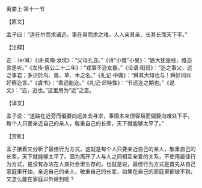 

离娄上·第十一节

【原文】

孟子曰：“道在尔而求诸远，事在易而求之难。人人亲其亲、长其长而天下平。”

【注释】

迩：（er耳）《诗·周南·汝坟》：“父母孔迩。”《诗"小雅"小旻》：“匪大犹是经，维迩言是听。”《左传·僖公二十二年》：“戎事不迩女器。”《论语·阳货》：“迩之事父，远之事君；多识於鸟、兽、草、木之名。”《礼记·中庸》：“舜其大知也与！舜好问以好察迩言。”《虞书》：“柔远能迩。”《礼记·郊特性》：“节远迩之期也。”《说文》：“迩，近也。”这里用为“近”之意。

【译文】

孟子说：“道路在近旁而偏要向远处去寻求，事情本来很容易而偏要向难处下手。每个人只要亲近自己的亲人，敬重自己的长辈，天下就能够太平了。”

【赏析】

孟子接着又分析了最佳行为方式，这就是每个人只要亲近自己的亲人，敬重自己的长辈，天下就能够太平了。因为离开了人与人之间相互亲爱的关系，不使用最佳行为方式，是没有办法在人类社会里生存的。也就是说，最佳行为方式是首先从自己家庭里开始，亲近自己的亲人，敬重自己的长辈，如果在自己的家庭里都做不到，又怎么能在家庭以外做到呢？

